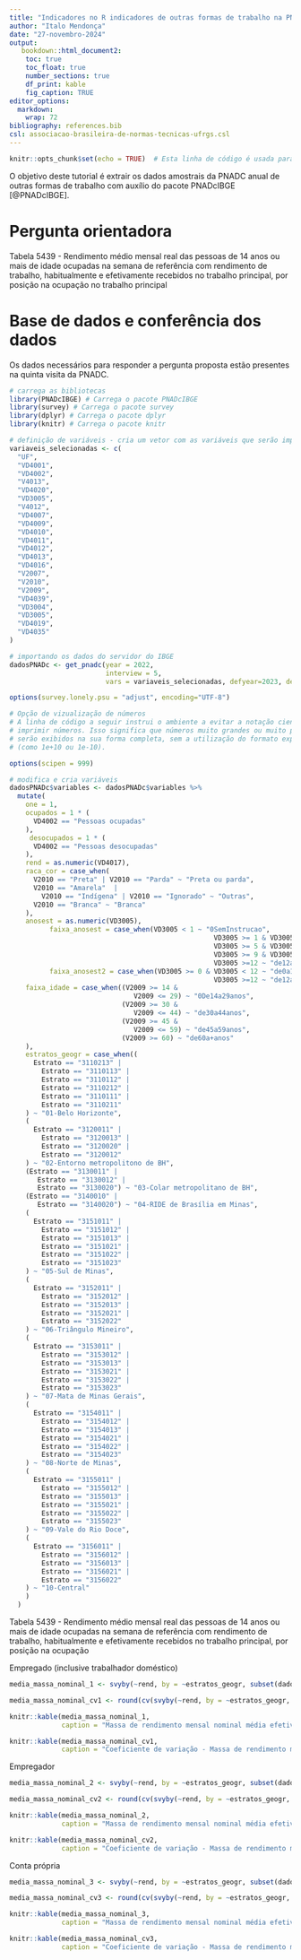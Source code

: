 ---
title: "Indicadores no R indicadores de outras formas de trabalho na PNADC anual"
author: "Italo Mendonça"
date: "27-novembro-2024"
output:
   bookdown::html_document2:
    toc: true
    toc_float: true
    number_sections: true
    df_print: kable
    fig_caption: TRUE
editor_options:
  markdown:
    wrap: 72
bibliography: references.bib
csl: associacao-brasileira-de-normas-tecnicas-ufrgs.csl
---

```{r setup, include=FALSE}
knitr::opts_chunk$set(echo = TRUE)  # Esta linha de código é usada para definir opções globais para todos os trechos de código (chunks) encontrados no documento. o argumento "echo = TRUE" indica que o código contido em cada chunk deve ser exibido no documento final gerado a partir do arquivo R Markdown. Ou seja, quando o documento for renderizado (convertido para um formato final como PDF, HTML, etc.), o código R que foi escrito dentro de cada chunk aparecerá ao lado dos resultados de sua execução.
```

O objetivo deste tutorial é extrair os dados amostrais da PNADC anual de
outras formas de trabalho com auxílio do pacote PNADcIBGE [@PNADcIBGE].

# Pergunta orientadora

Tabela 5439 - Rendimento médio mensal real das pessoas de 14 anos ou mais de idade ocupadas na semana de referência com rendimento de trabalho, habitualmente e efetivamente recebidos no trabalho principal, por posição na ocupação no trabalho principal

# Base de dados e conferência dos dados

Os dados necessários para responder a pergunta proposta estão presentes
na quinta visita da PNADC.

```{r dados, echo=TRUE, warning=FALSE}
# carrega as bibliotecas
library(PNADcIBGE) # Carrega o pacote PNADcIBGE
library(survey) # Carrega o pacote survey
library(dplyr) # Carrega o pacote dplyr
library(knitr) # Carrega o pacote knitr

# definição de variáveis - cria um vetor com as variáveis que serão importadas da PNADc
variaveis_selecionadas <- c(
  "UF",
  "VD4001",
  "VD4002",
  "V4013",
  "VD4020",
  "VD3005",
  "V4012",
  "VD4007",
  "VD4009",
  "VD4010",
  "VD4011",
  "VD4012",
  "VD4013",
  "VD4016",
  "V2007",
  "V2010",
  "V2009",
  "VD4039",
  "VD3004",
  "VD3005",
  "VD4019",
  "VD4035"
)

# importando os dados do servidor do IBGE
dadosPNADc <- get_pnadc(year = 2022,
                        interview = 5,
                        vars = variaveis_selecionadas, defyear=2023, defperiod=4, labels=TRUE, deflator=TRUE)

options(survey.lonely.psu = "adjust", encoding="UTF-8")

# Opção de vizualização de números
# A linha de código a seguir instrui o ambiente a evitar a notação científica ao
# imprimir números. Isso significa que números muito grandes ou muito pequenos
# serão exibidos na sua forma completa, sem a utilização do formato exponencial
# (como 1e+10 ou 1e-10).

options(scipen = 999)

# modifica e cria variáveis
dadosPNADc$variables <- dadosPNADc$variables %>%
  mutate(
    one = 1,
    ocupados = 1 * (
      VD4002 == "Pessoas ocupadas"
    ),
     desocupados = 1 * (
      VD4002 == "Pessoas desocupadas"
    ),
    rend = as.numeric(VD4017),
    raca_cor = case_when(
      V2010 == "Preta" | V2010 == "Parda" ~ "Preta ou parda",
      V2010 == "Amarela"  |
        V2010 == "Indígena" | V2010 == "Ignorado" ~ "Outras",
      V2010 == "Branca" ~ "Branca"
    ),
    anosest = as.numeric(VD3005),
          faixa_anosest = case_when(VD3005 < 1 ~ "0SemInstrucao",
                                                   VD3005 >= 1 & VD3005 < 5 ~ "de1a4anos",
                                                   VD3005 >= 5 & VD3005 < 9 ~ "de5a8anos",
                                                   VD3005 >= 9 & VD3005 < 12 ~ "de9a11anos",
                                                   VD3005 >=12 ~ "de12a+anos"),
          faixa_anosest2 = case_when(VD3005 >= 0 & VD3005 < 12 ~ "de0a11anos",
                                                   VD3005 >=12 ~ "de12a+anos"),
    faixa_idade = case_when((V2009 >= 14 &
                               V2009 <= 29) ~ "0De14a29anos",
                            (V2009 >= 30 &
                               V2009 <= 44) ~ "de30a44anos",
                            (V2009 >= 45 &
                               V2009 <= 59) ~ "de45a59anos",
                            (V2009 >= 60) ~ "de60a+anos"
    ),
    estratos_geogr = case_when((
      Estrato == "3110213" |
        Estrato == "3110113" |
        Estrato == "3110112" |
        Estrato == "3110212" |
        Estrato == "3110111" |
        Estrato == "3110211"
    ) ~ "01-Belo Horizonte",
    (
      Estrato == "3120011" |
        Estrato == "3120013" |
        Estrato == "3120020" |
        Estrato == "3120012"
    ) ~ "02-Entorno metropolitono de BH",
    (Estrato == "3130011" |
       Estrato == "3130012" |
       Estrato == "3130020") ~ "03-Colar metropolitano de BH",
    (Estrato == "3140010" |
       Estrato == "3140020") ~ "04-RIDE de Brasília em Minas",
    (
      Estrato == "3151011" |
        Estrato == "3151012" |
        Estrato == "3151013" |
        Estrato == "3151021" |
        Estrato == "3151022" |
        Estrato == "3151023"
    ) ~ "05-Sul de Minas",
    (
      Estrato == "3152011" |
        Estrato == "3152012" |
        Estrato == "3152013" |
        Estrato == "3152021" |
        Estrato == "3152022"
    ) ~ "06-Triângulo Mineiro",
    (
      Estrato == "3153011" |
        Estrato == "3153012" |
        Estrato == "3153013" |
        Estrato == "3153021" |
        Estrato == "3153022" |
        Estrato == "3153023"
    ) ~ "07-Mata de Minas Gerais",
    (
      Estrato == "3154011" |
        Estrato == "3154012" |
        Estrato == "3154013" |
        Estrato == "3154021" |
        Estrato == "3154022" |
        Estrato == "3154023"
    ) ~ "08-Norte de Minas",
    (
      Estrato == "3155011" |
        Estrato == "3155012" |
        Estrato == "3155013" |
        Estrato == "3155021" |
        Estrato == "3155022" |
        Estrato == "3155023"
    ) ~ "09-Vale do Rio Doce",
    (
      Estrato == "3156011" |
        Estrato == "3156012" |
        Estrato == "3156013" |
        Estrato == "3156021" |
        Estrato == "3156022"
    ) ~ "10-Central"
    )
  )


```

Tabela 5439 - Rendimento médio mensal real das pessoas de 14 anos ou mais de idade ocupadas na semana de referência com rendimento de trabalho, habitualmente e efetivamente recebidos no trabalho principal, por posição na ocupação

Empregado (inclusive trabalhador doméstico)


```{r dados, echo=TRUE, warning=FALSE}

media_massa_nominal_1 <- svyby(~rend, by = ~estratos_geogr, subset(dadosPNADc, VD4002=="Pessoas ocupadas" & VD4007=="Empregado (inclusive trabalhador doméstico)"), svymean, na.rm=TRUE)

media_massa_nominal_cv1 <- round(cv(svyby(~rend, by = ~estratos_geogr, subset(dadosPNADc, VD4002=="Pessoas ocupadas" & VD4007=="Empregado (inclusive trabalhador doméstico)"), svymean, na.rm=TRUE))*100,1)

knitr::kable(media_massa_nominal_1,
             caption = "Massa de rendimento mensal nominal média efetiva recebida - por posição na ocupação - Empregado (inclusive trabalhador doméstico, por estratos geográficos - Minas Gerais - 2022 - Trabalho principal")

knitr::kable(media_massa_nominal_cv1,
             caption = "Coeficiente de variação - Massa de rendimento mensal nominal média efetiva recebida - por posição na ocupação - Empregado (inclusive trabalhador doméstico, por estratos geográficos - Minas Gerais - 2022 - Trabalho principal")

```

Empregador

```{r dados, echo=TRUE, warning=FALSE}

media_massa_nominal_2 <- svyby(~rend, by = ~estratos_geogr, subset(dadosPNADc, VD4002=="Pessoas ocupadas" & VD4007=="Empregador"), svymean, na.rm=TRUE)

media_massa_nominal_cv2 <- round(cv(svyby(~rend, by = ~estratos_geogr, subset(dadosPNADc, VD4002=="Pessoas ocupadas" & VD4007=="Empregador"), svymean, na.rm=TRUE))*100,1)

knitr::kable(media_massa_nominal_2,
             caption = "Massa de rendimento mensal nominal média efetiva recebida - por posição na ocupação - Empregador, por estratos geográficos - Minas Gerais - 2022 - Trabalho principal")

knitr::kable(media_massa_nominal_cv2,
             caption = "Coeficiente de variação - Massa de rendimento mensal nominal média efetiva recebida - por posição na ocupação - Empregador - Minas Gerais - 2022 - Trabalho principal")

```

Conta própria


```{r dados, echo=TRUE, warning=FALSE}

media_massa_nominal_3 <- svyby(~rend, by = ~estratos_geogr, subset(dadosPNADc, VD4002=="Pessoas ocupadas" & VD4007=="Conta própria"), svymean, na.rm=TRUE)

media_massa_nominal_cv3 <- round(cv(svyby(~rend, by = ~estratos_geogr, subset(dadosPNADc, VD4002=="Pessoas ocupadas" & VD4007=="Conta própria"), svymean, na.rm=TRUE))*100,1)

knitr::kable(media_massa_nominal_3,
             caption = "Massa de rendimento mensal nominal média efetiva recebida - por posição na ocupação - Conta própria, por estratos geográficos - Minas Gerais - 2022 - Trabalho principal")

knitr::kable(media_massa_nominal_cv3,
             caption = "Coeficiente de variação - Massa de rendimento mensal nominal média efetiva recebida - por posição na ocupação - Conta própria - Minas Gerais - 2022 - Trabalho principal")

```